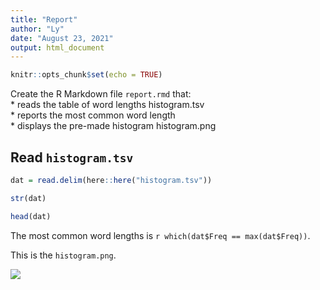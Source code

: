 ```yaml
---
title: "Report"
author: "Ly"
date: "August 23, 2021"
output: html_document
---
```


```r
knitr::opts_chunk$set(echo = TRUE)
```

Create the R Markdown file `report.rmd` that:  
* reads the table of word lengths histogram.tsv  
* reports the most common word length  
* displays the pre-made histogram histogram.png  

## Read `histogram.tsv`
```r
dat = read.delim(here::here("histogram.tsv"))

str(dat)

head(dat)
```

The most common word lengths is `r which(dat$Freq == max(dat$Freq))`.  

This is the `histogram.png`.  

![](C:/Users/LY/Google Drive/Git/Makefile_STAT545/histogram.png)  
